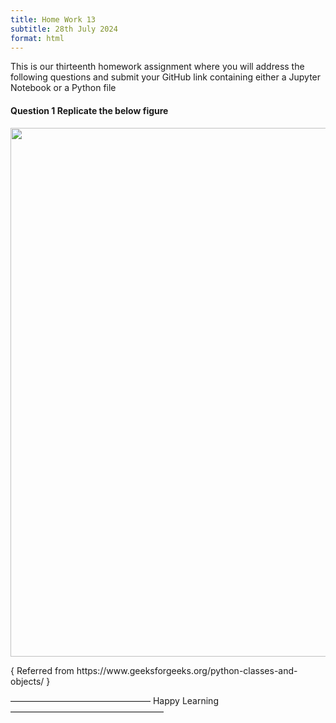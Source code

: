 ```yaml
---
title: Home Work 13
subtitle: 28th July 2024
format: html
---
```


This is our thirteenth homework assignment where you will address the following questions and submit your GitHub link containing either a Jupyter Notebook or a Python file

#### Question 1 Replicate the below figure 

![](geeksforgeeks.png){fig-align="center" width="846"}

{ Referred from https://www.geeksforgeeks.org/python-classes-and-objects/ }

------------------------------------------------ Happy Learning -----------------------------------------------------

```{=html}
<script src="https://giscus.app/client.js"
        data-repo="ArunKoundinya/AIBasicswithAK"
        data-repo-id="R_kgDOLXPVRw"
        data-category="General"
        data-category-id="DIC_kwDOLXPVR84CdeVx"
        data-mapping="pathname"
        data-strict="0"
        data-reactions-enabled="1"
        data-emit-metadata="0"
        data-input-position="bottom"
        data-theme="purple_dark"
        data-lang="en"
        crossorigin="anonymous"
        async>
</script>
```